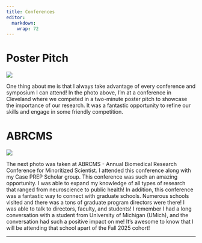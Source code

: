 ```yaml
---
title: Conferences
editor: 
  markdown: 
    wrap: 72
---
```


# Poster Pitch

![](project4_image.jpg)

One thing about me is that I always take advantage of every conference
and symposium I can attend! In the photo above, I’m at a conference in
Cleveland where we competed in a two-minute poster pitch to showcase the
importance of our research. It was a fantastic opportunity to refine our
skills and engage in some friendly competition.

# ABRCMS

![](project4_banner.png)

The next photo was taken at ABRCMS - Annual Biomedical Research
Conference for Minoritized Scientist. I attended this conference along
with my Case PREP Scholar group. This conference was such an amazing
opportunity. I was able to expand my knowledge of all types of research
that ranged from neuroscience to public health! In addition, this
conference was a fantastic way to connect with graduate schools.
Numerous schools visited and there was a tons of graduate program
directors were there! I was able to talk to directors, faculty, and
students! I remember I had a long conversation with a student from
University of Michigan (UMich), and the conversation had such a positive
impact on me! It's awesome to know that I will be attending that school
apart of the Fall 2025 cohort!

------------------------------------------------------------------------
